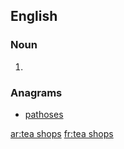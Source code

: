 
==English==

===Noun===
{{head|en}}

# {{plural of|tea shop}}

===Anagrams===
* [[pathoses#English|pathoses]]

[[ar:tea shops]]
[[fr:tea shops]]